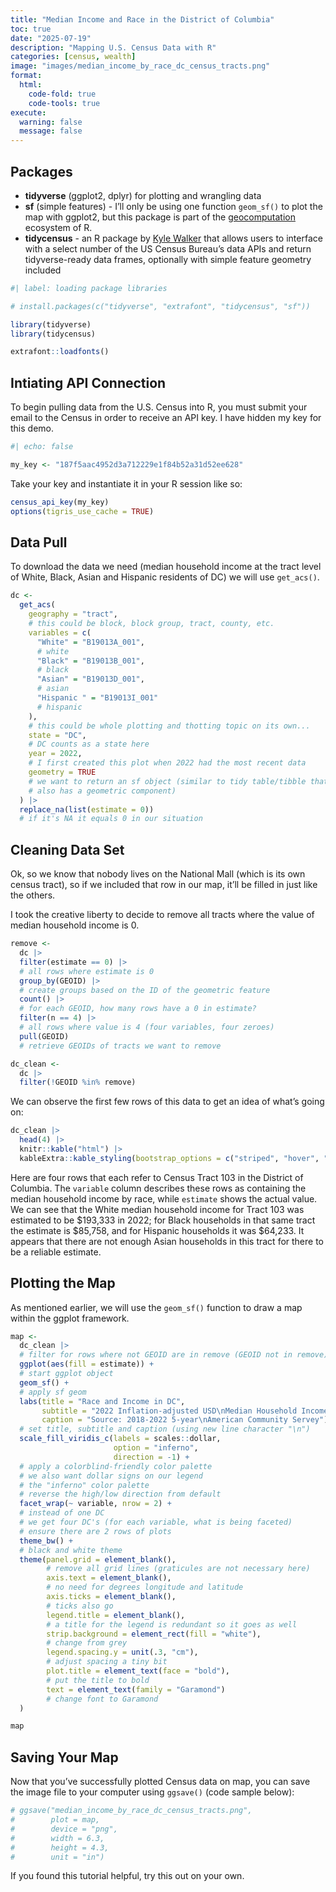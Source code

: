 ```yaml
---
title: "Median Income and Race in the District of Columbia"
toc: true
date: "2025-07-19"
description: "Mapping U.S. Census Data with R"
categories: [census, wealth]
image: "images/median_income_by_race_dc_census_tracts.png"
format: 
  html:
    code-fold: true
    code-tools: true
execute:
  warning: false
  message: false
---
```


## Packages

-   **tidyverse** (ggplot2, dplyr) for plotting and wrangling data
-   **sf** (simple features) - I'll only be using one function `geom_sf()` to plot the map with ggplot2, but this package is part of the [geocomputation](https://r.geocompx.org/) ecosystem of R.
-   **tidycensus** - an R package by [Kyle Walker](https://walker-data.com/tidycensus/) that allows users to interface with a select number of the US Census Bureau's data APIs and return tidyverse-ready data frames, optionally with simple feature geometry included

```r
#| label: loading package libraries

# install.packages(c("tidyverse", "extrafont", "tidycensus", "sf"))

library(tidyverse)
library(tidycensus)

extrafont::loadfonts()
```

## Intiating API Connection

To begin pulling data from the U.S. Census into R, you must submit your email to the Census in order to receive an API key. I have hidden my key for this demo.

```r
#| echo: false

my_key <- "187f5aac4952d3a712229e1f84b52a31d52ee628"
```

Take your key and instantiate it in your R session like so:

```r
census_api_key(my_key)
options(tigris_use_cache = TRUE)
```

## Data Pull

To download the data we need (median household income at the tract level of White, Black, Asian and Hispanic residents of DC) we will use `get_acs()`.

```r
dc <- 
  get_acs(
    geography = "tract",
    # this could be block, block group, tract, county, etc.
    variables = c(
      "White" = "B19013A_001",
      # white
      "Black" = "B19013B_001",
      # black
      "Asian" = "B19013D_001",
      # asian
      "Hispanic " = "B19013I_001"
      # hispanic
    ),
    # this could be whole plotting and thotting topic on its own...
    state = "DC",
    # DC counts as a state here
    year = 2022,
    # I first created this plot when 2022 had the most recent data
    geometry = TRUE
    # we want to return an sf object (similar to tidy table/tibble that 
    # also has a geometric component)
  ) |>
  replace_na(list(estimate = 0))
  # if it's NA it equals 0 in our situation
```

## Cleaning Data Set

Ok, so we know that nobody lives on the National Mall (which is its own census tract), so if we included that row in our map, it'll be filled in just like the others.

I took the creative liberty to decide to remove all tracts where the value of median household income is 0.

```r
remove <- 
  dc |> 
  filter(estimate == 0) |> 
  # all rows where estimate is 0
  group_by(GEOID) |> 
  # create groups based on the ID of the geometric feature
  count() |> 
  # for each GEOID, how many rows have a 0 in estimate?
  filter(n == 4) |> 
  # all rows where value is 4 (four variables, four zeroes)
  pull(GEOID) 
  # retrieve GEOIDs of tracts we want to remove

dc_clean <-
  dc |> 
  filter(!GEOID %in% remove)
```

We can observe the first few rows of this data to get an idea of what's going on:

```r
dc_clean |>
  head(4) |>
  knitr::kable("html") |> 
  kableExtra::kable_styling(bootstrap_options = c("striped", "hover", "condensed"))
```

Here are four rows that each refer to Census Tract 103 in the District of Columbia. The `variable` column describes these rows as containing the median household income by race, while `estimate` shows the actual value. We can see that the White median household income for Tract 103 was estimated to be \$193,333 in 2022; for Black households in that same tract the estimate is \$85,758, and for Hispanic households it was \$64,233. It appears that there are not enough Asian households in this tract for there to be a reliable estimate.

## Plotting the Map

As mentioned earlier, we will use the `geom_sf()` function to draw a map within the ggplot framework.

```r
map <- 
  dc_clean |>
  # filter for rows where not GEOID are in remove (GEOID not in remove)
  ggplot(aes(fill = estimate)) + 
  # start ggplot object
  geom_sf() + 
  # apply sf geom
  labs(title = "Race and Income in DC",
       subtitle = "2022 Inflation-adjusted USD\nMedian Household Income",
       caption = "Source: 2018-2022 5-year\nAmerican Community Servey") +
  # set title, subtitle and caption (using new line character "\n")
  scale_fill_viridis_c(labels = scales::dollar,
                       option = "inferno",
                       direction = -1) +
  # apply a colorblind-friendly color palette
  # we also want dollar signs on our legend
  # the "inferno" color palette
  # reverse the high/low direction from default
  facet_wrap(~ variable, nrow = 2) +
  # instead of one DC
  # we get four DC's (for each variable, what is being faceted)
  # ensure there are 2 rows of plots
  theme_bw() + 
  # black and white theme 
  theme(panel.grid = element_blank(),
        # remove all grid lines (graticules are not necessary here)
        axis.text = element_blank(),
        # no need for degrees longitude and latitude
        axis.ticks = element_blank(),
        # ticks also go
        legend.title = element_blank(),
        # a title for the legend is redundant so it goes as well
        strip.background = element_rect(fill = "white"),
        # change from grey
        legend.spacing.y = unit(.3, "cm"),
        # adjust spacing a tiny bit
        plot.title = element_text(face = "bold"),
        # put the title to bold
        text = element_text(family = "Garamond")
        # change font to Garamond
  )

map
```

## Saving Your Map

Now that you've successfully plotted Census data on map, you can save the image file to your computer using `ggsave()` (code sample below):

```r
# ggsave("median_income_by_race_dc_census_tracts.png",
#        plot = map,
#        device = "png",
#        width = 6.3,
#        height = 4.3,
#        unit = "in")
```

If you found this tutorial helpful, try this out on your own.
